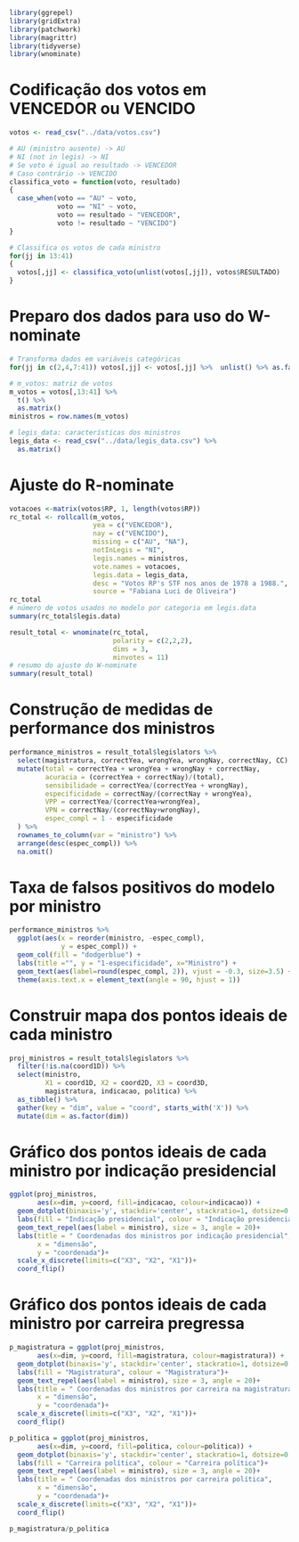 ```r
library(ggrepel)
library(gridExtra)
library(patchwork)
library(magrittr)
library(tidyverse)
library(wnominate)
```

# Codificação dos votos em VENCEDOR ou VENCIDO

```r
votos <- read_csv("../data/votos.csv")

# AU (ministro ausente) -> AU
# NI (not in legis) -> NI
# Se voto é igual ao resultado -> VENCEDOR
# Caso contrário -> VENCIDO
classifica_voto = function(voto, resultado)
{
  case_when(voto == "AU" ~ voto,
            voto == "NI" ~ voto,
            voto == resultado ~ "VENCEDOR",
            voto != resultado ~ "VENCIDO")
}

# Classifica os votos de cada ministro
for(jj in 13:41) 
{
  votos[,jj] <- classifica_voto(unlist(votos[,jj]), votos$RESULTADO)
}
``` 

# Preparo dos dados para uso do W-nominate

```r
# Transforma dados em variáveis categóricas
for(jj in c(2,4,7:41)) votos[,jj] <- votos[,jj] %>%  unlist() %>% as.factor()

# m_votos: matriz de votos
m_votos = votos[,13:41] %>% 
  t() %>% 
  as.matrix()
ministros = row.names(m_votos)

# legis_data: características dos ministros
legis_data <- read_csv("../data/legis_data.csv") %>% 
  as.matrix()
```

# Ajuste do R-nominate

```r
votacoes <-matrix(votos$RP, 1, length(votos$RP))
rc_total <- rollcall(m_votos, 
                     yea = c("VENCEDOR"), 
                     nay = c("VENCIDO"),
                     missing = c("AU", "NA"),
                     notInLegis = "NI",
                     legis.names = ministros,
                     vote.names = votacoes,
                     legis.data = legis_data,
                     desc = "Votos RP's STF nos anos de 1978 a 1988.",
                     source = "Fabiana Luci de Oliveira")
rc_total
# número de votos usados no modelo por categoria em legis.data
summary(rc_total$legis.data) 

result_total <- wnominate(rc_total,
                          polarity = c(2,2,2),
                          dims = 3,
                          minvotes = 11)
# resumo do ajuste do W-nominate
summary(result_total)
```

# Construção de medidas de performance dos ministros

```r
performance_ministros = result_total$legislators %>% 
  select(magistratura, correctYea, wrongYea, wrongNay, correctNay, CC) %>% 
  mutate(total = correctYea + wrongYea + wrongNay + correctNay,
         acuracia = (correctYea + correctNay)/(total),
         sensibilidade = correctYea/(correctYea + wrongNay),
         especificidade = correctNay/(correctNay + wrongYea),
         VPP = correctYea/(correctYea+wrongYea),
         VPN = correctNay/(correctNay+wrongNay),
         espec_compl = 1 - especificidade
  ) %>% 
  rownames_to_column(var = "ministro") %>% 
  arrange(desc(espec_compl)) %>% 
  na.omit()
```
  
# Taxa de falsos positivos do modelo por ministro

```r
performance_ministros %>% 
  ggplot(aes(x = reorder(ministro, -espec_compl), 
             y = espec_compl)) + 
  geom_col(fill = "dodgerblue") +
  labs(title ="", y = "1-especificidade", x="Ministro") + 
  geom_text(aes(label=round(espec_compl, 2)), vjust = -0.3, size=3.5) +
  theme(axis.text.x = element_text(angle = 90, hjust = 1))
```

# Construir mapa dos pontos ideais de cada ministro

```r
proj_ministros = result_total$legislators %>% 
  filter(!is.na(coord1D)) %>% 
  select(ministro, 
         X1 = coord1D, X2 = coord2D, X3 = coord3D,
         magistratura, indicacao, politica) %>% 
  as_tibble() %>% 
  gather(key = "dim", value = "coord", starts_with('X')) %>% 
  mutate(dim = as.factor(dim))
``` 

# Gráfico dos pontos ideais de cada ministro por indicação presidencial

```r
ggplot(proj_ministros, 
       aes(x=dim, y=coord, fill=indicacao, colour=indicacao)) + 
  geom_dotplot(binaxis='y', stackdir='center', stackratio=1, dotsize=0.5) +
  labs(fill = "Indicação presidencial", colour = "Indicação presidencial")+
  geom_text_repel(aes(label = ministro), size = 3, angle = 20)+
  labs(title = " Coordenadas dos ministros por indicação presidencial", 
       x = "dimensão", 
       y = "coordenada")+
  scale_x_discrete(limits=c("X3", "X2", "X1"))+
  coord_flip()
``` 

# Gráfico dos pontos ideais de cada ministro por carreira pregressa

```r
p_magistratura = ggplot(proj_ministros, 
       aes(x=dim, y=coord, fill=magistratura, colour=magistratura)) + 
  geom_dotplot(binaxis='y', stackdir='center', stackratio=1, dotsize=0.5) +
  labs(fill = "Magistratura", colour = "Magistratura")+
  geom_text_repel(aes(label = ministro), size = 3, angle = 20)+
  labs(title = " Coordenadas dos ministros por carreira na magistratura", 
       x = "dimensão", 
       y = "coordenada")+
  scale_x_discrete(limits=c("X3", "X2", "X1"))+
  coord_flip()

p_politica = ggplot(proj_ministros, 
       aes(x=dim, y=coord, fill=politica, colour=politica)) + 
  geom_dotplot(binaxis='y', stackdir='center', stackratio=1, dotsize=0.5) +
  labs(fill = "Carreira política", colour = "Carreira política")+
  geom_text_repel(aes(label = ministro), size = 3, angle = 20)+
  labs(title = " Coordenadas dos ministros por carreira política", 
       x = "dimensão", 
       y = "coordenada")+
  scale_x_discrete(limits=c("X3", "X2", "X1"))+
  coord_flip()

p_magistratura/p_politica
```

